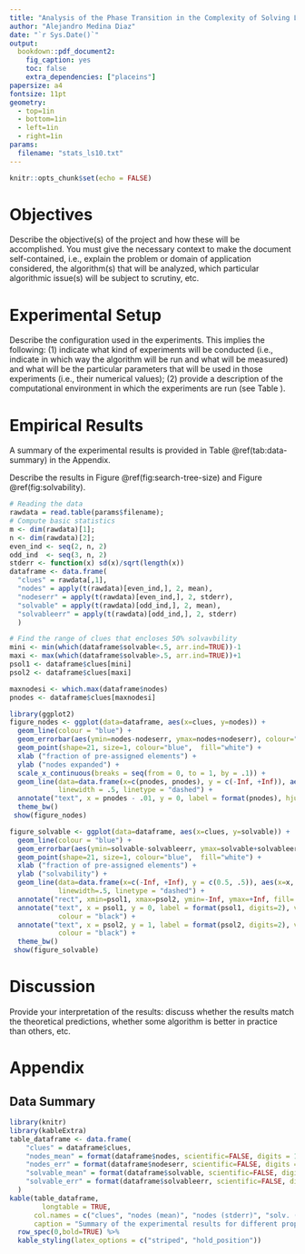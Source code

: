 ```yaml
---
title: "Analysis of the Phase Transition in the Complexity of Solving Latin Squares"
author: "Alejandro Medina Diaz"
date: "`r Sys.Date()`"
output:
  bookdown::pdf_document2:
    fig_caption: yes
    toc: false
    extra_dependencies: ["placeins"]
papersize: a4
fontsize: 11pt
geometry:
  - top=1in
  - bottom=1in
  - left=1in
  - right=1in
params:
  filename: "stats_ls10.txt"
---
```


```r
knitr::opts_chunk$set(echo = FALSE)
```

# Objectives

Describe the objective(s) of the project and how these will be accomplished. You must give the necessary context to make the document self-contained, i.e., explain the problem or domain of application considered, the algorithm(s) that will be analyzed, which particular algorithmic issue(s) will be subject to scrutiny, etc.

# Experimental Setup

Describe the configuration used in the experiments. This implies the following: (1) indicate what kind of experiments will be conducted (i.e., indicate in which way the algorithm will be run and what will be measured) and what will be the particular parameters that will be used in those experiments (i.e., their numerical values); (2) provide a description of the computational environment in which the experiments are run (see Table \ref{tab:conf}).

\begin{table}[!h]
\caption{Computational environment considered.}
\begin{tabular}{lp{0.8\linewidth}}
\hline
CPU       & Write here your Processor specs, RAM \\
OS        & Write here your Operating system name and version\\
Java      & Write here your Java version\\
\hline
\end{tabular}
\label{tab:conf}
\end{table}


# Empirical Results

A summary of the experimental results is provided in Table \@ref(tab:data-summary) in the Appendix. 

Describe the results in Figure \@ref(fig:search-tree-size) and Figure \@ref(fig:solvability).

```r

# Reading the data
rawdata = read.table(params$filename);
# Compute basic statistics 
m <- dim(rawdata)[1];
n <- dim(rawdata)[2];
even_ind <- seq(2, n, 2)
odd_ind  <- seq(3, n, 2)
stderr <- function(x) sd(x)/sqrt(length(x))
dataframe <- data.frame(
  "clues" = rawdata[,1],
  "nodes" = apply(t(rawdata)[even_ind,], 2, mean),
  "nodeserr" = apply(t(rawdata)[even_ind,], 2, stderr), 
  "solvable" = apply(t(rawdata)[odd_ind,], 2, mean),
  "solvableerr" = apply(t(rawdata)[odd_ind,], 2, stderr)
  )

# Find the range of clues that encloses 50% solvavbility
mini <- min(which(dataframe$solvable<.5, arr.ind=TRUE))-1
maxi <- max(which(dataframe$solvable>.5, arr.ind=TRUE))+1
psol1 <- dataframe$clues[mini]
psol2 <- dataframe$clues[maxi]

maxnodesi <- which.max(dataframe$nodes)
pnodes <- dataframe$clues[maxnodesi]

```

```r
library(ggplot2)
figure_nodes <- ggplot(data=dataframe, aes(x=clues, y=nodes)) + 
  geom_line(colour = "blue") +
  geom_errorbar(aes(ymin=nodes-nodeserr, ymax=nodes+nodeserr), colour="blue", width=.02) +
  geom_point(shape=21, size=1, colour="blue",  fill="white") +
  xlab ("fraction of pre-assigned elements") +
  ylab ("nodes expanded") +
  scale_x_continuous(breaks = seq(from = 0, to = 1, by = .1)) + 
  geom_line(data=data.frame(x=c(pnodes, pnodes), y = c(-Inf, +Inf)), aes(x=x, y=y), colour = "black", 
            linewidth = .5, linetype = "dashed") + 
  annotate("text", x = pnodes - .01, y = 0, label = format(pnodes), hjust = "right", vjust = "top", colour = "black") + 
  theme_bw() 
 show(figure_nodes)

```


```r
figure_solvable <- ggplot(data=dataframe, aes(x=clues, y=solvable)) + 
  geom_line(colour = "blue") +
  geom_errorbar(aes(ymin=solvable-solvableerr, ymax=solvable+solvableerr), colour="blue", width=.02) +
  geom_point(shape=21, size=1, colour="blue",  fill="white") +
  xlab ("fraction of pre-assigned elements") +
  ylab ("solvability") +
  geom_line(data=data.frame(x=c(-Inf, +Inf), y = c(0.5, .5)), aes(x=x, y=y), colour = "black", 
            linewidth=.5, linetype = "dashed") + 
  annotate("rect", xmin=psol1, xmax=psol2, ymin=-Inf, ymax=+Inf, fill='black', alpha=0.2) +
  annotate("text", x = psol1, y = 0, label = format(psol1, digits=2), vjust = "top", hjust ="right", 
            colour = "black") + 
  annotate("text", x = psol2, y = 1, label = format(psol2, digits=2), vjust = "bottom", hjust = "left", 
            colour = "black") + 
  theme_bw() 
 show(figure_solvable)

```


# Discussion

Provide your interpretation of the results: discuss whether the results match the theoretical predictions, whether some algorithm is better in practice than others, etc.

\FloatBarrier

\setcounter{section}{0}
\renewcommand{\thesection}{\Alph{section}}

# Appendix

## Data Summary 

```r
library(knitr)
library(kableExtra)
table_dataframe <- data.frame(
    "clues" = dataframe$clues,
    "nodes_mean" = format(dataframe$nodes, scientific=FALSE, digits = 1),
    "nodes_err" = format(dataframe$nodeserr, scientific=FALSE, digits = 1),
    "solvable_mean" = format(dataframe$solvable, scientific=FALSE, digits = 2),
    "solvable_err" = format(dataframe$solvableerr, scientific=FALSE, digits = 2)
  )
kable(table_dataframe, 
        longtable = TRUE,
      col.names = c("clues", "nodes (mean)", "nodes (stderr)", "solv. (mean)", "solv. (stderr)"),  
      caption = "Summary of the experimental results for different proportion of clues. The mean and standard error are provided for the number of nodes explored and the fraction of solvable instances.") %>%
  row_spec(0,bold=TRUE) %>%
  kable_styling(latex_options = c("striped", "hold_position"))
```

  

